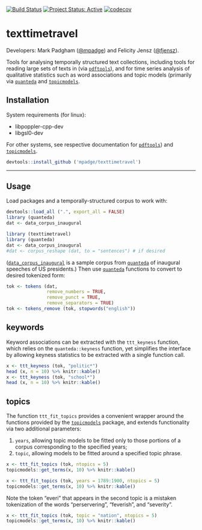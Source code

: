 [![Build Status](https://travis-ci.org/mpadge/texttimetravel.svg?branch=master)](https://travis-ci.org/mpadge/texttimetravel)
[![Project Status: Active](http://www.repostatus.org/badges/latest/active.svg)](http://www.repostatus.org/#active)
[![codecov](https://codecov.io/gh/mpadge/texttimetravel/branch/master/graph/badge.svg)](https://codecov.io/gh/mpadge/texttimetravel)

# texttimetravel

Developers: Mark Padgham ([\@mpadge](https://github.com/mpadge)) and Felicity
Jensz ([\@fjensz](https://github.com/fjensz)).

Tools for analysing temporally structured text collections, including tools for
reading large sets of texts in (via
[`pdftools`](https://github.com/ropensci/pdftools)), and for time series
analysis of qualitative statistics such as word associations and topic models
(primarily via [`quanteda`](https://quanteda.io) and
[`topicmodels`](https://cran.r-project.org/package=topicmodels).

## Installation

System requirements (for linux):

- libpoppler-cpp-dev
- libgsl0-dev 

For other systems, see respective documentation for 
[`pdftools`](https://github.com/ropensci/pdftools)) and
[`topicmodels`](https://cran.r-project.org/package=topicmodels).

```r
devtools::install_github ('mpadge/texttimetravel')
```

---------------

## Usage

Load packages and a temporally-structured corpus to work with:

```r
devtools::load_all (".", export_all = FALSE)
library (quanteda)
dat <- data_corpus_inaugural
```
```r
library (texttimetravel)
library (quanteda)
dat <- data_corpus_inaugural
#dat <- corpus_reshape (dat, to = "sentences") # if desired
```
([`data_corpus_inaugural`](https://quanteda.io/reference/data_corpus_inaugural.html)
is a sample corpus from [`quanteda`](https://quanteda.io) of inaugural speeches
of US presidents.) Then use [`quanteda`](https://quanteda.io) functions to
convert to desired tokenized form:
```r
tok <- tokens (dat,
               remove_numbers = TRUE,
               remove_punct = TRUE,
               remove_separators = TRUE)
tok <- tokens_remove (tok, stopwords("english"))
```


## keywords

Keyword associations can be extracted with the `ttt_keyness` function, which
relies on the `quanteda::keyness` function, yet simplifies the interface by
allowing keyness statistics to be extracted with a single function call.

```r
x <- ttt_keyness (tok, "politic*")
head (x, n = 10) %>% knitr::kable()
x <- ttt_keyness (tok, "school*")
head (x, n = 10) %>% knitr::kable()
```


## topics

The function `ttt_fit_topics` provides a convenient wrapper around the functions
provided by the
[`topicmodels`](https://cran.r-project.org/package=topicmodels) package, and
extends functionality via two additional parameters:

1. `years`, allowing topic models to be fitted only to those portions of a
   corpus corresponding to the specified years;
2. `topic`, allowing models to be fitted around a specified topic phrase.

```r
x <- ttt_fit_topics (tok, ntopics = 5)
topicmodels::get_terms(x, 10) %>% knitr::kable()
```
```r
x <- ttt_fit_topics (tok, years = 1789:1900, ntopics = 5)
topicmodels::get_terms(x, 10) %>% knitr::kable()
```
Note the token "everi" that appears in the second topic is a mistaken
tokenization of the words "perservering", "feverish", and "severity".
```r
x <- ttt_fit_topics (tok, topic = "nation", ntopics = 5)
topicmodels::get_terms(x, 10) %>% knitr::kable()
```

